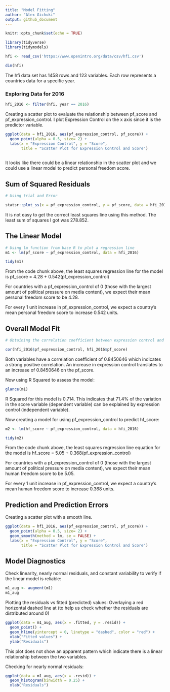 ```yaml
---
title: "Model Fitting"
author: "Alex Gichuki"
output: github_document
---
```


```r
knitr::opts_chunk$set(echo = TRUE)
```


```r
library(tidyverse)
library(tidymodels)
```


```r
hfi <- read_csv('https://www.openintro.org/data/csv/hfi.csv')

dim(hfi)
```

The hfi data set has 1458 rows and 123 variables. Each row represents a countries data for a specific year.

### Exploring Data for 2016

```r
hfi_2016 <- filter(hfi, year == 2016)
```

Creating a scatter plot to evaluate the relationship between pf_score and pf_expression_control.
I plot Expression Control on the x axis since it is the predictor variable.
```r
ggplot(data = hfi_2016, aes(pf_expression_control, pf_score)) +
  geom_point(alpha = 0.5, size= 2) +
  labs(x = "Expression Control", y = "Score",
       title = "Scatter Plot for Expression Control and Score") 
  
```


It looks like there could be a linear relationship in the scatter plot and we could use a linear model to predict personal freedom score.

## Sum of Squared Residuals

```r
# Using trial and Error

statsr::plot_ss(x = pf_expression_control, y = pf_score, data = hfi_2016, showSquares = TRUE)
```

It is not easy to get the correct least squares line using this method.
The least sum of squares I got was 278.852.

## The Linear Model

```r
# Using lm function from base R to plot a regression line
m1 <- lm(pf_score ~ pf_expression_control, data = hfi_2016)

tidy(m1)

```

From the code chunk above, the least squares regression line for the model is pf_score = 4.28 + 0.542(pf_expression_control)

For countries with a pf_expression_control of 0 (those with the largest amount of political pressure on media content), we expect their mean personal freedom score to be 4.28.

For every 1 unit increase in pf_expression_control, we expect a country’s mean personal freedom score to increase 0.542 units.

## Overall Model Fit
```r
# Obtaining the correlation coefficient between expression control and score.

cor(hfi_2016$pf_expression_control, hfi_2016$pf_score)
```

Both variables have a correlation coefficient of 0.8450646 which indicates a strong positive correlation. An increase in expression control translates to an increase of 0.8450646 on the pf_score.


Now using R Squared to assess the model:
```r
glance(m1)
```

R Squared for this model is 0.714. This indicates that 71.4% of the variation in the score variable (dependent variable) can be explained by expression control (independent variable).


Now creating a model for using pf_expression_control to predict hf_score:
```r
m2 <- lm(hf_score ~ pf_expression_control, data = hfi_2016)

tidy(m2)
```

From the code chunk above, the least squares regression line equation for the model is hf_score = 5.05 + 0.368(pf_expression_control)

For countries with a pf_expression_control of 0 (those with the largest amount of political pressure on media content), we expect their mean human freedom score to be 5.05.

For every 1 unit increase in pf_expression_control, we expect a country’s mean human freedom score to increase 0.368 units.


## Prediction and Prediction Errors
Creating a scatter plot with a smooth line.

```r
ggplot(data = hfi_2016, aes(pf_expression_control, pf_score)) +
  geom_point(alpha = 0.5, size= 2) +
  geom_smooth(method = lm, se = FALSE) +
  labs(x = "Expression Control", y = "Score",
       title = "Scatter Plot for Expression Control and Score")
```

## Model Diagnostics
Check linearity, nearly normal residuals, and constant variability to verify if the linear model is reliable:

```r
m1_aug <- augment(m1)
m1_aug
```

Plotting the residuals vs fitted (predicted) values:
Overlaying a red horizontal dashed line at 
 (to help us check whether the residuals are distributed around 0)
```r
ggplot(data = m1_aug, aes(x = .fitted, y = .resid)) +
  geom_point() +
  geom_hline(yintercept = 0, linetype = "dashed", color = "red") +
  xlab("Fitted values") +
  ylab("Residuals")

```

This plot does not show an apparent pattern which indicate there is a linear relationship between the two variables.

Checking for nearly normal residuals:

```r
ggplot(data = m1_aug, aes(x = .resid)) +
  geom_histogram(binwidth = 0.25) +
  xlab("Residuals")
```

